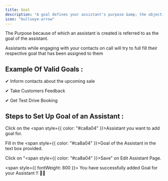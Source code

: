 ```yaml
---
title: Goal
description: "A goal defines your assistant's purpose &amp; the objective you want it to achieve."
icon: "bullseye-arrow"
---
```


The Purpose because of which an assistant is created is referred to as the goal of the assistant.

Assistants while engaging with your contacts on call will try to full fill their respective goal that has been assigned to them

## Example Of Valid Goals :

✔ Inform contacts about the upcoming sale

✔ Take Customers Feedback

✔ Get Test Drive Booking

## Steps to Set Up Goal of an Assistant :

Click on the <span style={{ color: "#ca8a04" }}>Assistant</span> you want to add goal for.

Fill in the <span style={{ color: "#ca8a04" }}>Goal</span> of the Assistant in the text box provided.

Click on "<span style={{ color: "#ca8a04" }}>Save</span>" on Edit Assistant Page.

<span style={{ fontWeight: 800 }}>
  You have successfully added Goal for your Assistant !! 👏👏
</span>
